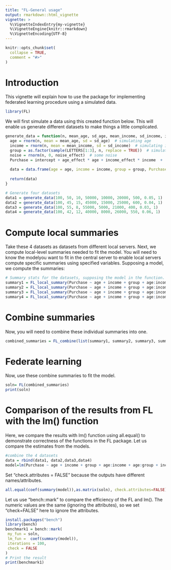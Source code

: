 ```yaml
---
title: "FL-General usage"
output: rmarkdown::html_vignette
vignette: >
  %\VignetteIndexEntry{my-vignette}
  %\VignetteEngine{knitr::rmarkdown}
  %\VignetteEncoding{UTF-8}
---
```


```r
knitr::opts_chunk$set(
  collapse = TRUE,
  comment = "#>"
)
```

# Introduction
This vignette will explain how to use the package for implementing federated learning procedure using a simulated data.

```r
library(FL)
```

We will first simulate a data using this created function below. This will enable us generate different datasets to make things a little complicated.
```r
generate_data = function(n, mean_age, sd_age, mean_income, sd_income, intercept, age_effect, income_effect, noise_effect) {
  age = rnorm(n, mean = mean_age, sd = sd_age)  # simulating age
  income = rnorm(n, mean = mean_income, sd = sd_income)  # simulating income
  group = as.factor(sample(LETTERS[1:3], n, replace = TRUE))  # simulating group
  noise = rnorm(n, 0, noise_effect)  # some noise
  Purchase = intercept + age_effect * age + income_effect * income  +  noise + ifelse(group == 'A', 1000, (ifelse(group =='B', 2000, 3000))) # creating a relationship for Purchase
  
  data = data.frame(age = age, income = income, group = group, Purchase = Purchase)
  
  return(data)
}

# Generate four datasets
data1 = generate_data(100, 50, 10, 50000, 10000, 20000, 500, 0.05, 1)
data2 = generate_data(100, 45, 15, 45000, 15000, 25000, 600, 0.04, 1)
data3 = generate_data(100, 55, 8, 55000, 5000, 21000, 400, 0.03, 1)
data4 = generate_data(100, 42, 12, 40000, 8000, 26000, 550, 0.06, 1)
```


# Compute local summaries
Take these 4 datasets as datasets from different local servers. Next, we compute local-level summaries needed to fit the model. You will need to know the modelyou want to fit in the central server  to enable local servers compute specific summaries using specified variables. Supposing a model, we compute the summaries:
```r
# Summary stats for the datasets, supposing the model in the function.
summary1 = FL_local_summary(Purchase ~ age + income + group + age:income + age:group + income:group, data1)
summary2 = FL_local_summary(Purchase ~ age + income + group + age:income + age:group + income:group, data2)
summary3 = FL_local_summary(Purchase ~ age + income + group + age:income + age:group + income:group, data3)
summary4 = FL_local_summary(Purchase ~ age + income + group + age:income + age:group + income:group, data4)
```

# Combine summaries
Now, you will need to combine these individual summaries into one.
```r
combined_summaries = FL_combine(list(summary1, summary2, summary3, summary4))
```


# Federate learning
Now, use these combine summaries to fit the model.
```r
soln= FL(combined_summaries)
print(soln)
```

# Comparison of the results from FL with the lm() function
Here, we compare the results with lm() function using all.equal() to demonstrate correctness of the functions in the FL package. Let us compare the estimates from the models.
```r
#combine the 4 datasets
data = rbind(data1, data2,data3,data4)
model=lm(Purchase ~ age + income + group + age:income + age:group + income:group, data=data)
```

Set "check.attributes = FALSE" because the outputs have different names/attributes.
```r
all.equal(coef(summary(model)),as.matrix(soln), check.attributes=FALSE)
```
Let us use "bench::mark" to compare the efficiency of the FL and lm(). The numeric values are the same (ignoring the attributes), so we set "check=FALSE" here to ignore the attributes.
```r
install.packages("bench")
library(bench)
benchmark1 = bench::mark(
 my_fun = soln, 
 lm_fun =  coef(summary(model)), 
 iterations = 100,
 check = FALSE
)
# Print the result
print(benchmark1)
```
